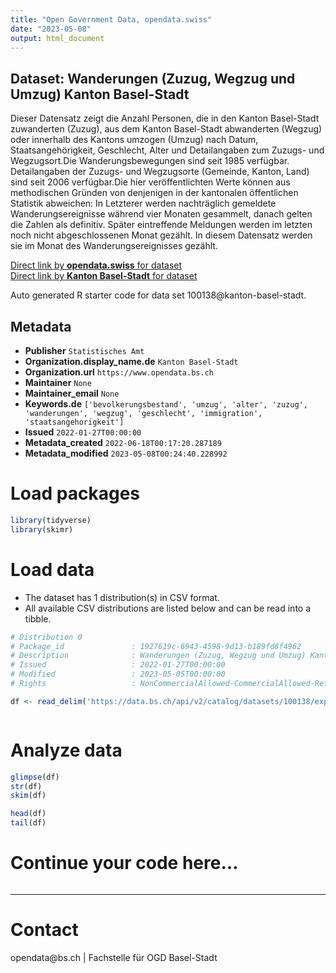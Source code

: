 ```yaml
---
title: "Open Government Data, opendata.swiss"
date: "2023-05-08"
output: html_document
---
```


## Dataset: Wanderungen (Zuzug, Wegzug und Umzug) Kanton Basel-Stadt

Dieser Datensatz zeigt die Anzahl Personen, die in den Kanton Basel-Stadt zuwanderten (Zuzug), aus dem Kanton Basel-Stadt abwanderten (Wegzug) oder innerhalb des Kantons umzogen (Umzug) nach Datum, Staatsangehörigkeit, Geschlecht, Alter und Detailangaben zum Zuzugs- und Wegzugsort.Die Wanderungsbewegungen sind seit 1985 verfügbar. Detailangaben der Zuzugs- und Wegzugsorte (Gemeinde, Kanton, Land) sind seit 2006 verfügbar.Die hier veröffentlichten Werte können aus methodischen Gründen von denjenigen in der kantonalen öffentlichen Statistik abweichen: In Letzterer werden nachträglich gemeldete Wanderungsereignisse während vier Monaten gesammelt, danach gelten die Zahlen als definitiv. Später eintreffende Meldungen werden im letzten noch nicht abgeschlossenen Monat gezählt. In diesem Datensatz werden sie im Monat des Wanderungsereignisses gezählt.

[Direct link by **opendata.swiss** for dataset](https://opendata.swiss/de/dataset/wanderungen-zuzug-wegzug-und-umzug-kanton-basel-stadt)<br>
[Direct link by **Kanton Basel-Stadt** for dataset](https://data.bs.ch/explore/dataset/100138/)

Auto generated R starter code for data set 100138@kanton-basel-stadt.

## Metadata

- **Publisher** `Statistisches Amt`
- **Organization.display_name.de** `Kanton Basel-Stadt`
- **Organization.url** `https://www.opendata.bs.ch`
- **Maintainer** `None`
- **Maintainer_email** `None`
- **Keywords.de** `['bevolkerungsbestand', 'umzug', 'alter', 'zuzug', 'wanderungen', 'wegzug', 'geschlecht', 'immigration', 'staatsangehorigkeit']`
- **Issued** `2022-01-27T00:00:00`
- **Metadata_created** `2022-06-18T00:17:20.287189`
- **Metadata_modified** `2023-05-08T00:24:40.228992`


# Load packages

```r

library(tidyverse)
library(skimr)

```

# Load data

-   The dataset has 1 distribution(s) in CSV format.
-   All available CSV distributions are listed below and can be read into a tibble.

```r

# Distribution 0
# Package_id               : 1927619c-6943-4598-9d13-b189fd8f4962
# Description              : Wanderungen (Zuzug, Wegzug und Umzug) Kanton Basel-Stadt (csv)
# Issued                   : 2022-01-27T00:00:00
# Modified                 : 2023-05-05T00:00:00
# Rights                   : NonCommercialAllowed-CommercialAllowed-ReferenceRequired

df <- read_delim('https://data.bs.ch/api/v2/catalog/datasets/100138/exports/csv')



```

# Analyze data

```r

glimpse(df)
str(df)
skim(df)

head(df)
tail(df)

```

# Continue your code here...

```r

```

------------------------------------------------------------------------

# Contact

opendata@bs.ch | Fachstelle für OGD Basel-Stadt
